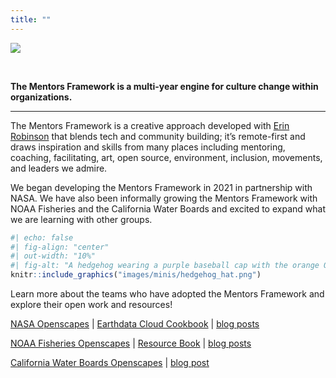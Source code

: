 ```yaml
---
title: ""
---
```


::: {.column-screen}
![](images/banner_imgs/text_banners/mentors_framework_banner.png)

<br>

::: {.white-div}

::: {.medium-body-text .center-text}
**The Mentors Framework is a multi-year engine for culture change within organizations.**
:::

---

The Mentors Framework is a creative approach developed with [Erin Robinson](https://erinrobinson.info/) that blends tech and community building; it’s remote-first and draws inspiration and skills from many places including mentoring, coaching, facilitating, art, open source, environment, inclusion, movements, and leaders we admire.

We began developing the Mentors Framework in 2021 in partnership with NASA. We have also been informally growing the Mentors Framework with NOAA Fisheries and the California Water Boards and excited to expand what we are learning with other groups.

```r
#| echo: false
#| fig-align: "center"
#| out-width: "10%"
#| fig-alt: "A hedgehog wearing a purple baseball cap with the orange Openscapes logo on the front has a single map tucked under one arm and holds a stack of maps in its other outstretched arm."
knitr::include_graphics("images/minis/hedgehog_hat.png")
```

::: {.yellow-bg}
::: {.medium-body-text .center-text}
Learn more about the teams who have adopted the Mentors Framework and explore their open work and resources!
:::
::: {.center-text}
[NASA Openscapes](https://nasa-openscapes.github.io/) | [Earthdata Cloud Cookbook](https://nasa-openscapes.github.io/earthdata-cloud-cookbook/) | [blog posts]()   

[NOAA Fisheries Openscapes](https://nmfs-openscapes.github.io/) | [Resource Book](https://nmfs-opensci.github.io/ResourceBook/) | [blog posts]()  

[California Water Boards Openscapes](https://cawaterboarddatacenter.github.io/swrcb-openscapes/) | [blog post]()
:::
:::

:::

:::